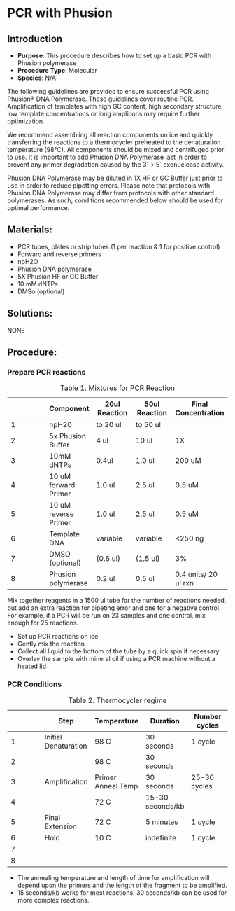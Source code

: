 # PCR with Phusion {#sec-molecular-Phusion_PCR}

## Introduction

-   **Purpose**: This procedure describes how to set up a basic PCR with Phusion polymerase
-   **Procedure Type**: Molecular
-   **Species**: N/A

The following guidelines are provided to ensure successful PCR using Phusion® DNA Polymerase. These guidelines cover routine PCR. Amplification of templates with high GC content, high secondary structure, low template concentrations or long amplicons may require further optimization.

We recommend assembling all reaction components on ice and quickly transferring the reactions to a thermocycler preheated to the denaturation temperature (98°C). All components should be mixed and centrifuged prior to use. It is important to add Phusion DNA Polymerase last in order to prevent any primer degradation caused by the 3´→ 5´ exonuclease activity.

Phusion DNA Polymerase may be diluted in 1X HF or GC Buffer just prior to use in order to reduce pipetting errors. Please note that protocols with Phusion DNA Polymerase may differ from protocols with other standard polymerases. As such, conditions recommended below should be used for optimal performance.

## Materials:

-   PCR tubes, plates or strip tubes (1 per reaction & 1 for positive control)
-   Forward and reverse primers
-   npH2O
-   Phusion DNA polymerase
-   5X Phusion HF or GC Buffer
-   10 mM dNTPs
-   DMSo (optional)

## Solutions:

NONE

## Procedure:

### Prepare PCR reactions

|     | Component            | 20ul Reaction | 50ul Reaction | Final Concentration  |
|--------------|----------------|--------------|--------------|----------------|
| 1   | npH20                | to 20 ul      | to 50 ul      |                      |
| 2   | 5x Phusion Buffer    | 4 ul          | 10 ul         | 1X                   |
| 3   | 10mM dNTPs           | 0.4ul         | 1.0 ul        | 200 uM               |
| 4   | 10 uM forward Primer | 1.0 ul        | 2.5 ul        | 0.5 uM               |
| 5   | 10 uM reverse Primer | 1.0 ul        | 2.5 ul        | 0.5 uM               |
| 6   | Template DNA         | variable      | variable      | \<250 ng             |
| 7   | DMSO (optional)      | (0.6 ul)      | (1.5 ul)      | 3%                   |
| 8   | Phusion polymerase   | 0.2 ul        | 0.5 ul        | 0.4 units/ 20 ul rxn |

: Table 1. Mixtures for PCR Reaction

Mix together reagents in a 1500 ul tube for the number of reactions needed, but add an extra reaction for pipeting error and one for a negative control. For example, if a PCR will be run on 23 samples and one control, mix enough for 25 reactions.

::: {.callout-warning title="Keep reactions cold"}
-   Set up PCR reactions on ice
-   Gently mix the reaction
-   Collect all liquid to the bottom of the tube by a quick spin if necessary
-   Overlay the sample with mineral oil if using a PCR machine without a heated lid
:::

### PCR Conditions

|     | Step                 | Temperature        | Duration         | Number cycles |
|--------------|----------------|--------------|--------------|--------------|
| 1   | Initial Denaturation | 98 C               | 30 seconds       | 1 cycle       |
| 2   |                      | 98 C               | 30 seconds       |               |
| 3   | Amplification        | Primer Anneal Temp | 30 seconds       | 25-30 cycles  |
| 4   |                      | 72 C               | 15-30 seconds/kb |               |
| 5   | Final Extension      | 72 C               | 5 minutes        | 1 cycle       |
| 6   | Hold                 | 10 C               | indefinite       | 1 cycle       |
| 7   |                      |                    |                  |               |
| 8   |                      |                    |                  |               |

: Table 2. Thermocycler regime

::: {.callout-note title="Anneal temperature and length of amplification step"}
-   The annealing temperature and length of time for amplification will depend upon the primers and the length of the fragment to be amplified.
-   15 seconds/kb works for most reactions. 30 seconds/kb can be used for more complex reactions.
:::
